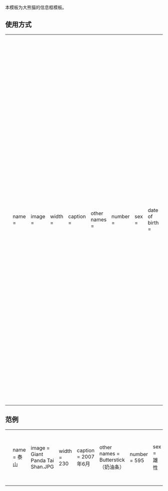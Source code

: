 {{documentation subpage}}

本模板为大熊猫的信息框模板。

== 使用方式 ==
{| 
|<small><pre>
{{Infobox Panda
|name          =
|image         =
|width         =
|caption       =
|other names   =
|number        =
|sex           =
|date of birth =
|date of death =

|place   =
|period  =
|place2  =
|period2 =
|place3  =
|period3 =
|place4  =
|period4 =
|place5  =
|period5 =

|spouse   =
|parents  =
|children =
|siblings =
}}</pre></small>
|<small><pre>

名字
图片
图片宽度
图片描述
别名
谱系号
性别
出生日期
死亡日期

居住地
时期
居住地2
时期2
居住地3
时期3
居住地4
时期4
居住地5
时期5

配偶
父母
子女
兄弟姊妹
</pre></small>
|}

== 范例 ==
{|
|-
|<small><pre>
{{Infobox Panda
|name          = 泰山
|image         = Giant Panda Tai Shan.JPG
|width         = 230
|caption       = 2007年6月
|other names   = Butterstick（奶油条）
|number        = 595
|sex           = 雄性
|date of birth = {{birth date and age|2005|7|9}}
|date of death =

|place   = [[史密森国家动物园]]
|period  = 2005年－2010年
|place2  = [[四川雅安碧峰峡基地]]
|period2 = 2010年－
|place3  =
|period3 =
|place4  =
|period4 =
|place5  =
|period5 =

|parents   = [[添添]]、[[美香]]
|children =
|siblings =
}}</pre></small>
|{{Infobox Panda
|name          = 泰山
|image         = Giant Panda Tai Shan.JPG
|width         = 230
|caption       = 2007年6月
|other names   = Butterstick（奶油条）
|number        = 595
|sex           = 雄性
|date of birth = {{birth date and age|2005|7|9}}
|date of death =

|place   = [[史密森国家动物园]]
|period  = 2005年－2010年
|place2  = [[四川雅安碧峰峡基地]]
|period2 = 2010年－
|place3  =
|period3 =
|place4  =
|period4 =
|place5  =
|period5 =

|spouse   =
|parents  = [[添添]]、[[美香]]
|children =
|siblings =
}}
|}

<includeonly>
[[Category:动物信息框模板|{{PAGENAME}}]]
</includeonly>